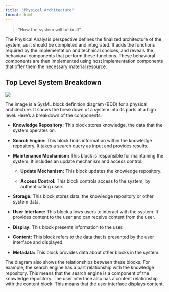 ```yaml
---
title: "Physical Architecture"
format: html
---
```


> “How the system will be built”.

The Physical Analysis perspective defines the finalized architecture of the system, as it should be completed and integrated. It adds the functions required by the implementation and technical choices, and reveals the behavioral components that perform these functions. These behavioral components are then implemented using host implementation components that offer them the necessary material resource.

## Top Level System Breakdown

![](images/paste-1.png)

The image is a SysML block definition diagram (BDD) for a physical architecture. It shows the breakdown of a system into its parts at a high level. Here’s a breakdown of the components:

-   **Knowledge Repository:** This block stores knowledge, the data that the system operates on.

-   **Search Engine:** This block finds information within the knowledge repository. It takes a search query as input and provides results.

-   **Maintenance Mechanism:** This block is responsible for maintaining the system. It includes an update mechanism and access control.

    -   **Update Mechanism:** This block updates the knowledge repository.

    -   **Access Control:** This block controls access to the system, by authenticating users.

-   **Storage:** This block stores data, the knowledge repository or other system data.

-   **User Interface:** This block allows users to interact with the system. It provides content to the user and can receive content from the user.

-   **Display:** This block presents information to the user.

-   **Content:** This block refers to the data that is presented by the user interface and displayed.

-   **Metadata:** This block provides data about other blocks in the system.

The diagram also shows the relationships between these blocks. For example, the search engine has a part relationship with the knowledge repository. This means that the search engine is a component of the knowledge repository. The user interface also has a content relationship with the content block. This means that the user interface displays content.